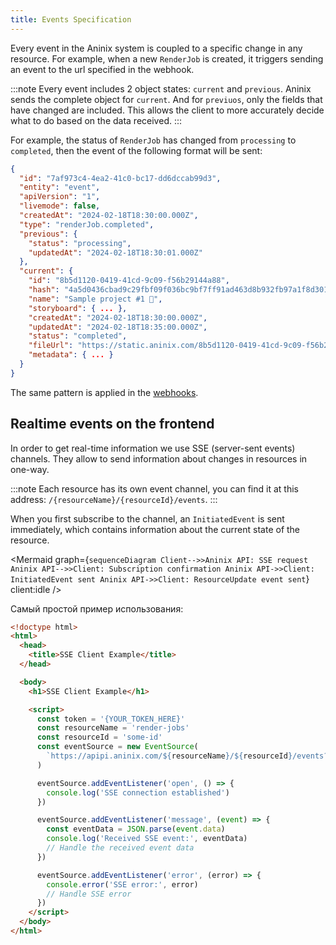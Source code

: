 ```yaml
---
title: Events Specification
---
```



Every event in the Aninix system is coupled to a specific change in any resource. For example, when a new `RenderJob` is created, it triggers sending an event to the url specified in the webhook.

:::note
Every event includes 2 object states: `current` and `previous`. Aninix sends the complete object for `current`. And for `previuos`, only the fields that have changed are included. This allows the client to more accurately decide what to do based on the data received.
:::

For example, the status of `RenderJob` has changed from `processing` to `completed`, then the event of the following format will be sent:

```json {9-10} {19-20}
{
  "id": "7af973c4-4ea2-41c0-bc17-dd6dccab99d3",
  "entity": "event",
  "apiVersion": "1",
  "livemode": false,
  "createdAt": "2024-02-18T18:30:00.000Z",
  "type": "renderJob.completed",
  "previous": {
    "status": "processing",
    "updatedAt": "2024-02-18T18:30:01.000Z"
  },
  "current": {
    "id": "8b5d1120-0419-41cd-9c09-f56b29144a88",
    "hash": "4a5d0436cbad9c29fbf09f036bc9bf7ff91ad463d8b932fb97a1f8d301a37ef2",
    "name": "Sample project #1 🚀",
    "storyboard": { ... },
    "createdAt": "2024-02-18T18:30:00.000Z",
    "updatedAt": "2024-02-18T18:35:00.000Z",
    "status": "completed",
    "fileUrl": "https://static.aninix.com/8b5d1120-0419-41cd-9c09-f56b29144a88.mp4",
    "metadata": { ... }
  }
}
```

The same pattern is applied in the [webhooks](/render-api/webhooks-spec).

## Realtime events on the frontend

In order to get real-time information we use SSE (server-sent events) channels. They allow to send information about changes in resources in one-way.

:::note
Each resource has its own event channel, you can find it at this address: `/{resourceName}/{resourceId}/events`.
:::

When you first subscribe to the channel, an `InitiatedEvent` is sent immediately, which contains information about the current state of the resource.

<Mermaid
  graph={`
sequenceDiagram
    Client-->>Aninix API: SSE request
    Aninix API-->>Client: Subscription confirmation
    Aninix API->>Client: InitiatedEvent sent
    Aninix API->>Client: ResourceUpdate event sent
`}
  client:idle
/>

Самый простой пример использования:

```html
<!doctype html>
<html>
  <head>
    <title>SSE Client Example</title>
  </head>

  <body>
    <h1>SSE Client Example</h1>

    <script>
      const token = '{YOUR_TOKEN_HERE}'
      const resourceName = 'render-jobs'
      const resourceId = 'some-id'
      const eventSource = new EventSource(
        `https://apipi.aninix.com/${resourceName}/${resourceId}/events?token=${token}`
      )

      eventSource.addEventListener('open', () => {
        console.log('SSE connection established')
      })

      eventSource.addEventListener('message', (event) => {
        const eventData = JSON.parse(event.data)
        console.log('Received SSE event:', eventData)
        // Handle the received event data
      })

      eventSource.addEventListener('error', (error) => {
        console.error('SSE error:', error)
        // Handle SSE error
      })
    </script>
  </body>
</html>
```
